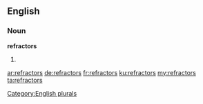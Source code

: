 ==English==

===Noun===
'''refractors'''

# {{plural of|refractor}}

[[Category:English plurals]]

[[ar:refractors]]
[[de:refractors]]
[[fr:refractors]]
[[ku:refractors]]
[[my:refractors]]
[[ta:refractors]]
